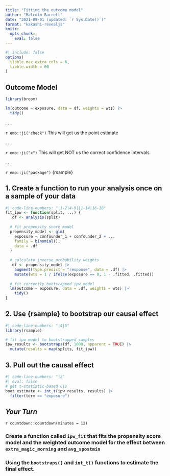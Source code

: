 ```yaml
---
title: "Fitting the outcome model"
author: "Malcolm Barrett"
date: "2021-09-01 (updated: `r Sys.Date()`)"
format: "kakashi-revealjs"
knitr:
  opts_chunk: 
    eval: false
---
```


```r
#| include: false
options(
  tibble.max_extra_cols = 6, 
  tibble.width = 60
)
```

## Outcome Model {.large}

```r
library(broom)

lm(outcome ~ exposure, data = df, weights = wts) |>
  tidy()
```

. . .

`r emo::ji("check")` This will get us the point estimate  

. . .

`r emo::ji("x")` This will get NOT us the correct confidence intervals  

. . .

`r emo::ji("package")` {rsample}

## 1. Create a function to run your analysis once on a sample of your data

::: {.small}

```r
#| code-line-numbers: "|1-2|4-9|11-14|16-18"
fit_ipw <- function(split, ...) {
  .df <- analysis(split)
  
  # fit propensity score model
  propensity_model <- glm(
    exposure ~ confounder_1 + confounder_2 + ...
    family = binomial(), 
    data = .df
  )
  
  # calculate inverse probability weights
  .df <- propensity_model |>
    augment(type.predict = "response", data = .df) |>
    mutate(wts = 1 / ifelse(exposure == 0, 1 - .fitted, .fitted))
  
  # fit correctly bootsrapped ipw model
  lm(outcome ~ exposure, data = .df, weights = wts) |>
    tidy()
}
```
:::

## 2. Use {rsample} to bootstrap our causal effect

```r
#| code-line-numbers: "|4|5"
library(rsample)

# fit ipw model to bootstrapped samples
ipw_results <- bootstraps(df, 1000, apparent = TRUE) |>
  mutate(results = map(splits, fit_ipw)) 
```

## 3. Pull out the causal effect

```r
#| code-line-numbers: "|2"
#| eval: false
# get t-statistic-based CIs
boot_estimate <- int_t(ipw_results, results) |> 
  filter(term == "exposure")
```

## *Your Turn*

`r countdown::countdown(minutes = 12)`

### Create a function called `ipw_fit` that fits the propensity score model and the weighted outcome model for the effect between `extra_magic_morning` and `avg_spostmin`

### Using the `bootstraps()` and `int_t()` functions to estimate the final effect.


